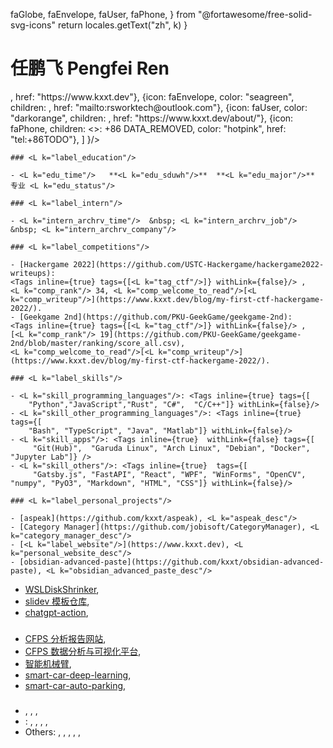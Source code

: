   faGlobe,
  faEnvelope,
  faUser,
  faPhone,
} from "@fortawesome/free-solid-svg-icons"
  return locales.getText("zh", k)
}

<A4>
    <h1 className="has-text-centered"> 任鹏飞   Pengfei Ren </h1>
    <HorizontalIconLinks items={
        [
            {icon: faGithub, color: "black", children: "GitHub", href: "https://github.com/kxxt"},
            {icon: faGlobe, color: "dodgerblue", children: <L k="label_website"/>, href: "https://www.kxxt.dev"},
            {icon: faEnvelope, color: "seagreen", children: <L k="label_email"/>, href: "mailto:rsworktech@outlook.com"},
            {icon: faUser, color: "darkorange", children: <L k="label_about_me"/>, href: "https://www.kxxt.dev/about/"},
            {icon: faPhone, children: <><L k="label_phone"/>: +86 DATA_REMOVED</>, color: "hotpink", href: "tel:+86TODO"},
        ]
    }/>

    ### <L k="label_education"/>

    - <L k="edu_time"/>   **<L k="edu_sduwh"/>**  **<L k="edu_major"/>** 专业 <L k="edu_status"/>

    ### <L k="label_intern"/>

    - <L k="intern_archrv_time"/>  &nbsp; <L k="intern_archrv_job"/> &nbsp; <L k="intern_archrv_company"/>

    ### <L k="label_competitions"/>

    - [Hackergame 2022](https://github.com/USTC-Hackergame/hackergame2022-writeups):
    <Tags inline={true} tags={[<L k="tag_ctf"/>]} withLink={false}/> ,
    <L k="comp_rank"/> 34, <L k="comp_welcome_to_read"/>[<L k="comp_writeup"/>](https://www.kxxt.dev/blog/my-first-ctf-hackergame-2022/).
    - [Geekgame 2nd](https://github.com/PKU-GeekGame/geekgame-2nd):
    <Tags inline={true} tags={[<L k="tag_ctf"/>]} withLink={false}/> ,
    [<L k="comp_rank"/> 19](https://github.com/PKU-GeekGame/geekgame-2nd/blob/master/ranking/score_all.csv),
    <L k="comp_welcome_to_read"/>[<L k="comp_writeup"/>](https://www.kxxt.dev/blog/my-first-ctf-hackergame-2022/).

    ### <L k="label_skills"/>

    - <L k="skill_programming_languages"/>: <Tags inline={true} tags={[
        "Python","JavaScript","Rust", "C#",  "C/C++"]} withLink={false}/>
    - <L k="skill_other_programming_languages"/>: <Tags inline={true} tags={[
        "Bash", "TypeScript", "Java", "Matlab"]} withLink={false}/>
    - <L k="skill_apps"/>: <Tags inline={true}  withLink={false} tags={[
         "Git(Hub)",  "Garuda Linux", "Arch Linux", "Debian", "Docker", "Jupyter Lab"]} />
    - <L k="skill_others"/>: <Tags inline={true}  tags={[
         "Gatsby.js", "FastAPI", "React", "WPF", "WinForms", "OpenCV", "numpy", "PyO3", "Markdown", "HTML", "CSS"]} withLink={false}/>

    ### <L k="label_personal_projects"/>

    - [aspeak](https://github.com/kxxt/aspeak), <L k="aspeak_desc"/>
    - [Category Manager](https://github.com/jobisoft/CategoryManager), <L k="category_manager_desc"/>
    - [<L k="label_website"/>](https://www.kxxt.dev), <L k="personal_website_desc"/>
    - [obsidian-advanced-paste](https://github.com/kxxt/obsidian-advanced-paste), <L k="obsidian_advanced_paste_desc"/>

</A4>

<A4>

- [WSLDiskShrinker](https://github.com/kxxt/WSLDiskShrinker), <L k="wsl_disk_shrinker_desc"/>
- [slidev 模板仓库](https://github.com/kxxt/slidev-template-repo), <L k="slidev_template_desc"/>
- [chatgpt-action](https://github.com/kxxt/chatgpt-action), <L k="chatgpt_action_desc"/>

### <L k="label_course_projects"/>

- [CFPS 分析报告网站](https://cfps-report.vercel.app/), <L k="cfps_report_desc"/>
- [CFPS 数据分析与可视化平台](https://github.com/lie-flat/cfps-jupyterhub), <L k="cfps_jupyterhub_desc"/>
- [智能机械臂](https://www.bilibili.com/video/BV1J54y1n7v6/), <L k="robotic_arm_desc"/>
- [smart-car-deep-learning](https://github.com/lie-flat/smart-car-deep-learning), <L k="car_dl_desc"/>
- [smart-car-auto-parking](https://github.com/lie-flat/smart-car-auto-parking), <L k="car_parking_desc"/>

### <L k="label_other_experiences"/>

- <L k="os_camp_desc" />, <PR
    number="107"
    repo="LearningOS/rust-based-os-comp2023"
  />,
  <PR number="145" repo="LearningOS/rust-based-os-comp2023" />, <PR number="152" repo="LearningOS/rust-based-os-comp2023" open />
- <L k="tb_ext_desc" />: <PR number="287" repo="jobisoft/DAV-4-TbSync" half />,
  <PR number="606" repo="jobisoft/TbSync" half />, <PR
    number="602"
    repo="jobisoft/TbSync"
    half
  />,
  <PR number="173" repo="jobisoft/EAS-4-TbSync" half />, <PR number="174" repo="jobisoft/EAS-4-TbSync" half />
- Others: <PR number="12" repo="jhavl/swift" full/>, <PR number="3757" repo="taichi-dev/taichi" full/>,
  <PR number="11" repo="imbushuo/EnergyStar" full />, <PR
    number="111"
    repo="lukas-blecher/LaTeX-OCR"
    full
  />, <PR number="9" repo="imbushuo/EnergyStar" full />,

</A4>
